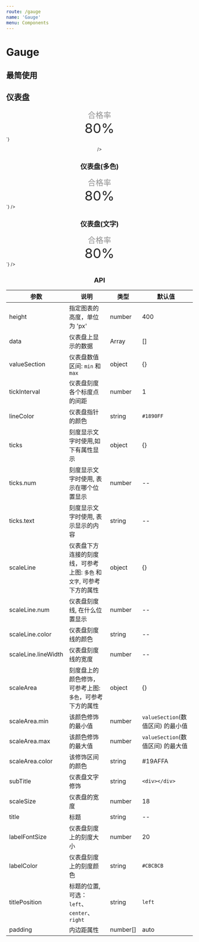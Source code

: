 ```yaml
---
route: /gauge
name: 'Gauge'
menu: Components
---
```



# Gauge

## 最简使用

<Playground>
  <Gauge
    data={[
      { value: 8 }
    ]}
    valueSection={{
      min: 0,
      max: 10,
    }}
  />
</Playground>

## 仪表盘

<Playground>
  <Gauge
    height={300}
    data={[
      { value: 8 }
    ]}
    valueSection={{
      min: 0,
      max: 10,
    }}
    tickInterval={1}
    lineColor={'red'}
    scaleSize={10}
    title={`仪表盘`}
    titlePosition={`center`}
    subTitle={`<div style="width: 300px;text-align: center;font-size: 12px!important;"><p style="font-size: 1.75em; color: rgba(0,0,0,0.43);margin: 0;">合格率</p><p style="font-size: 3em;color: rgba(0,0,0,0.85);margin: 0;">80%</p></div>`}

  />
</Playground>

## 仪表盘(多色)

<Playground>
  <Gauge
    height={300}
    data={[
      { value: 8 }
    ]}
    valueSection={{
      min: 0,
      max: 10,
    }}
    scaleLine={[
      {num: 3, color: 'red',lineWidth: 3},
      {num: 5, color: 'yellow', lineWidth: 3},
      {num: 7, color: '#19AFFA', lineWidth: 3},
    ]}
    scaleArea={[
      {min: 0, max: 3, color: 'red'},
      {min: 3, max: 7, color: 'yellow'},
      {min: 7, max: 10, color: '#19AFFA'},
    ]}
    subTitle={`<div style="width: 300px;text-align: center;font-size: 12px!important;"><p style="font-size: 1.75em; color: rgba(0,0,0,0.43);margin: 0;">合格率</p><p style="font-size: 3em;color: rgba(0,0,0,0.85);margin: 0;">80%</p></div>`}
  />
</Playground>

## 仪表盘(文字)

<Playground>
  <Gauge
    height={300}
    data={[
      { value: 8 }
    ]}
    valueSection={{
      min: 0,
      max: 10,
    }}
    labelFontSize={24}
    labelColor={`black`}
    ticks={[
      {num: 2, text: '差'},
      {num: 4, text: '中'},
      {num: 6, text: '良'},
      {num: 8, text: '优'}
    ]}
    scaleLine={[
      {num: 3, color: '#19AFFA',lineWidth: 3},
      {num: 5, color: '#19AFFA', lineWidth: 3},
      {num: 7, color: '#19AFFA', lineWidth: 3},
    ]}
    subTitle={`<div style="width: 300px;text-align: center;font-size: 12px!important;"><p style="font-size: 1.75em; color: rgba(0,0,0,0.43);margin: 0;">合格率</p><p style="font-size: 3em;color: rgba(0,0,0,0.85);margin: 0;">80%</p></div>`}
  />
</Playground>

## API

|参数|说明|类型|默认值|
|--|--|--|--|
|height|指定图表的高度，单位为 'px'|number|400|
|data|仪表盘上显示的数据|Array|[]|
|valueSection|仪表盘数值区间: `min` 和 `max`|object|{}|
|tickInterval|仪表盘刻度各个标度点的间距|number|1|
|lineColor|仪表盘指针的颜色|string|`#1890FF`|
|ticks|刻度显示文字时使用,如下有属性显示|object|{}|
|ticks.num|刻度显示文字时使用, 表示在哪个位置显示|number|--|
|ticks.text|刻度显示文字时使用, 表示显示的内容|string|--|
|scaleLine|仪表盘下方连接的刻度线，可参考上图: `多色` 和 `文字`, 可参考下方的属性|object|{}|
|scaleLine.num|仪表盘刻度线, 在什么位置显示|number|--|
|scaleLine.color|仪表盘刻度线的颜色|string|--|
|scaleLine.lineWidth|仪表盘刻度线的宽度|number|--|
|scaleArea|刻度盘上的颜色修饰，可参考上图: `多色`，可参考下方的属性|object|{}|
|scaleArea.min|该颜色修饰的最小值|number|`valueSection`(数值区间) 的最小值|
|scaleArea.max|该颜色修饰的最大值|number|`valueSection`(数值区间) 的最大值|
|scaleArea.color|该修饰区间的颜色|string|#19AFFA|
|subTitle|仪表盘文字修饰|string|`<div></div>`|
|scaleSize|仪表盘的宽度|number|18|
|title|标题|string|--|
|labelFontSize|仪表盘刻度上的刻度大小|number|20|
|labelColor|仪表盘刻度上的刻度颜色|string|`#CBCBCB`|
|titlePosition|标题的位置,可选：`left`、`center`、`right`|string|`left`|
|padding|内边距属性|number[]|auto|



